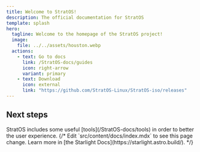 ```yaml
---
title: Welcome to StratOS!
description: The official documentation for StratOS
template: splash
hero:
  tagline: Welcome to the homepage of the StratOS project!
  image:
    file: ../../assets/houston.webp
  actions:
    - text: Go to docs
      link: /StratOS-docs/guides
      icon: right-arrow
      variant: primary
    - text: Download
      icon: external
      link: "https://github.com/StratOS-Linux/StratOS-iso/releases"
---
```



## Next steps

<CardGrid stagger>
	<Card title="Check these out" icon="open-book">
		StratOS includes some useful [tools](/StratOS-docs/tools) in order to better the user experience.
	</Card>
	{/*
	<Card title="Welcome" icon="pencil">
		Edit `src/content/docs/index.mdx` to see this page change.
	</Card>
	<Card title="Read the docs" icon="open-book">
		Learn more in [the Starlight Docs](https://starlight.astro.build/).
	</Card>
	*/}
</CardGrid>

